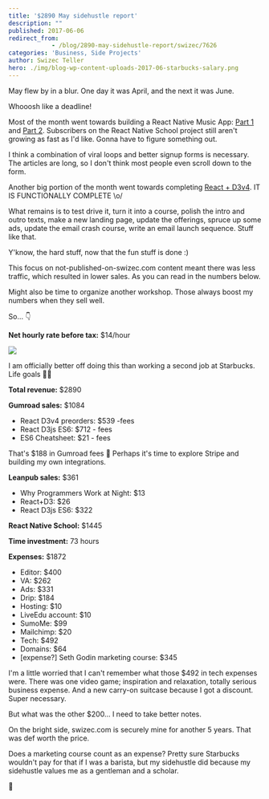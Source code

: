 ```yaml
---
title: '$2890 May sidehustle report'
description: ""
published: 2017-06-06
redirect_from: 
            - /blog/2890-may-sidehustle-report/swizec/7626
categories: 'Business, Side Projects'
author: Swizec Teller
hero: ./img/blog-wp-content-uploads-2017-06-starbucks-salary.png
---
```

May flew by in a blur. One day it was April, and the next it was June.



Whooosh like a deadline!



Most of the month went towards building a React Native Music App: [Part 1](https://school.shoutem.com/lectures/build-react-native-music-app-tutorial-part1/) and [Part 2](https://school.shoutem.com/lectures/react-native-soundcloud-streaming-app-tutorial-part-2/). Subscribers on the React Native School project still aren't growing as fast as I'd like. Gonna have to figure something out.



I think a combination of viral loops and better signup forms is necessary. The articles are long, so I don't think most people even scroll down to the form.



Another big portion of the month went towards completing [React + D3v4](https://gum.co/mTWg). IT IS FUNCTIONALLY COMPLETE \\o/



What remains is to test drive it, turn it into a course, polish the intro and outro texts, make a new landing page, update the offerings, spruce up some ads, update the email crash course, write an email launch sequence. Stuff like that.



Y'know, the hard stuff, now that the fun stuff is done :)



This focus on not-published-on-swizec.com content meant there was less traffic, which resulted in lower sales. As you can read in the numbers below.



Might also be time to organize another workshop. Those always boost my numbers when they sell well.



So… 👇



**Net hourly rate before tax:** $14/hour



![](./img/blog-wp-content-uploads-2017-06-starbucks-salary.png)



I am officially better off doing this than working a second job at Starbucks. Life goals 💪🏼



**Total revenue:** $2890



**Gumroad sales:** $1084



- React D3v4 preorders: $539 -fees
- React D3js ES6: $712 - fees
- ES6 Cheatsheet: $21 - fees



That's $188 in Gumroad fees 🤔 Perhaps it's time to explore Stripe and building my own integrations.



**Leanpub sales:** $361



- Why Programmers Work at Night: $13
- React+D3: $26
- React D3js ES6: $322



**React Native School:** $1445



**Time investment:** 73 hours



**Expenses:** $1872



- Editor: $400
- VA: $262
- Ads: $331
- Drip: $184
- Hosting: $10
- LiveEdu account: $10
- SumoMe: $99
- Mailchimp: $20
- Tech: $492
- Domains: $64
- \[expense?] Seth Godin marketing course: $345



I'm a little worried that I can't remember what those $492 in tech expenses were. There was one video game; inspiration and relaxation, totally serious business expense. And a new carry-on suitcase because I got a discount. Super necessary.



But what was the other $200… I need to take better notes.



On the bright side, swizec.com is securely mine for another 5 years. That was def worth the price.



Does a marketing course count as an expense? Pretty sure Starbucks wouldn't pay for that if I was a barista, but my sidehustle did because my sidehustle values me as a gentleman and a scholar.



🤔